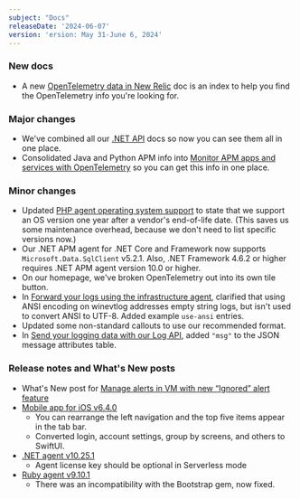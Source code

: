 ```yaml
---
subject: "Docs"
releaseDate: '2024-06-07'
version: 'ersion: May 31-June 6, 2024'
---
```


### New docs

* A new [OpenTelemetry data in New Relic](/docs/more-integrations/open-source-telemetry-integrations/opentelemetry/best-practices/opentelemetry-data-overview) doc is an index to help you find the OpenTelemetry info you're looking for.

### Major changes

* We've combined all our [.NET API](/docs/apm/agents/net-agent/net-agent-api/net-agent-api) docs so now you can see them all in one place.
* Consolidated Java and Python APM info into [Monitor APM apps and services with OpenTelemetry](/docs/more-integrations/open-source-telemetry-integrations/opentelemetry/get-started/apm-monitoring/opentelemetry-apm-intro) so you can get this info in one place.


### Minor changes

* Updated [PHP agent operating system support](/docs/apm/agents/php-agent/getting-started/php-agent-compatibility-requirements/#operating-systems) to state that we support an OS version one year after a vendor's end-of-life date. (This saves us some maintenance overhead, because we don't need to list specific versions now.)
* Our .NET APM agent for .NET Core and Framework now supports `Microsoft.Data.SqlClient` v5.2.1. Also, .NET Framework 4.6.2 or higher requires .NET APM agent version 10.0 or higher.
* On our homepage, we've broken OpenTelemetry out into its own tile button.
* In [Forward your logs using the infrastructure agent](/docs/logs/forward-logs/forward-your-logs-using-infrastructure-agent), clarified that using ANSI encoding on winevtlog addresses empty string logs, but isn't used to convert ANSI to UTF-8. Added example `use-ansi` entries.
* Updated some non-standard callouts to use our recommended format. 
* In [Send your logging data with our Log API](/docs/logs/log-api/introduction-log-api/#attributes), added `"msg"` to the JSON message attributes table. 


### Release notes and What's New posts

* What's New post for [Manage alerts in VM with new “Ignored” alert feature](/whats-new/2024/05/whats-new-05-13-nrvm-change-status-to-ignore)
* [Mobile app for iOS v6.4.0](/docs/release-notes/mobile-apps-release-notes/new-relic-ios-release-notes/new-relic-ios-6040)
    * You can rearrange the left navigation and the top five items appear in the tab bar.
    * Converted login, account settings, group by screens, and others to SwiftUI.
* [.NET agent v10.25.1](/docs/release-notes/agent-release-notes/net-release-notes/net-agent-10-25-1)
    * Agent license key should be optional in Serverless mode
* [Ruby agent v9.10.1](/docs/release-notes/agent-release-notes/ruby-release-notes/ruby-agent-9-10-1)
    * There was an incompatibility with the Bootstrap gem, now fixed.















